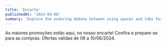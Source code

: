 ```yaml
---
title: 'Encarte'
publishedAt: '2024-04-08'
summary: 'Explore the enduring debate between using spaces and tabs for code indentation, and why this choice matters more than you might think.'
---
```


As maiores promoções estão aqui, no nosso encarte! Confira e prepare-se para as compras.
Ofertas válidas de 06 a 10/06/2024.
